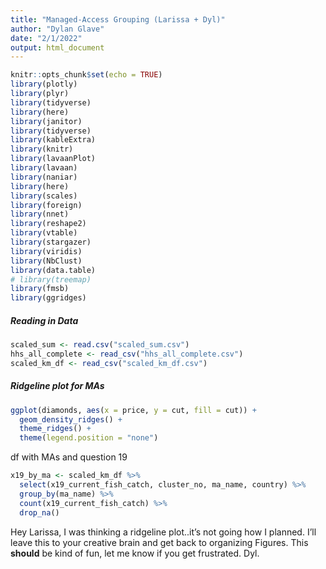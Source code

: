 ```yaml
---
title: "Managed-Access Grouping (Larissa + Dyl)"
author: "Dylan Glave"
date: "2/1/2022"
output: html_document
---
```


```r
knitr::opts_chunk$set(echo = TRUE)
library(plotly)
library(plyr)
library(tidyverse)
library(here)
library(janitor)
library(tidyverse)
library(kableExtra)
library(knitr)
library(lavaanPlot)
library(lavaan)
library(naniar)
library(here)
library(scales)
library(foreign)
library(nnet)
library(reshape2)
library(vtable)
library(stargazer)
library(viridis)
library(NbClust)
library(data.table)
# library(treemap)
library(fmsb)
library(ggridges)
```


##### Reading in Data


```r
scaled_sum <- read.csv("scaled_sum.csv")
hhs_all_complete <- read_csv("hhs_all_complete.csv")
scaled_km_df <- read_csv("scaled_km_df.csv")
```


##### Ridgeline plot for MAs

```r
ggplot(diamonds, aes(x = price, y = cut, fill = cut)) +
  geom_density_ridges() +
  theme_ridges() + 
  theme(legend.position = "none")
```

df with MAs and question 19
```r
x19_by_ma <- scaled_km_df %>% 
  select(x19_current_fish_catch, cluster_no, ma_name, country) %>% 
  group_by(ma_name) %>% 
  count(x19_current_fish_catch) %>% 
  drop_na()
```

Hey Larissa, I was thinking a ridgeline plot..it's not going how I planned. I'll leave this to your creative brain and get back to organizing Figures. This **should** be kind of fun, let me know if you get frustrated. 
Dyl.
